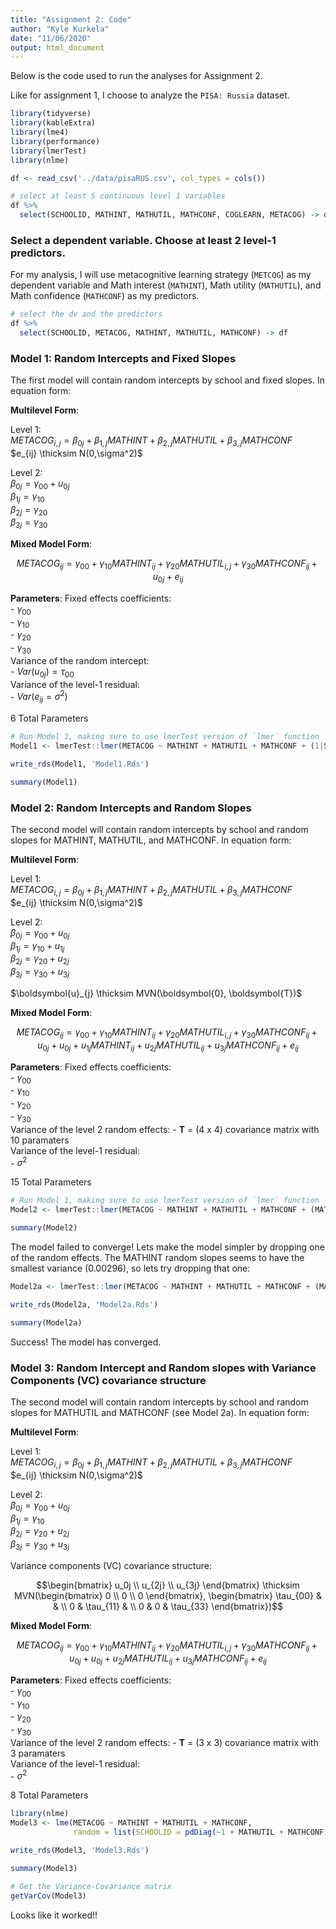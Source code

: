 ```yaml
---
title: "Assignment 2: Code"
author: "Kyle Kurkela"
date: "11/06/2020"
output: html_document
---
```


Below is the code used to run the analyses for Assignment 2.

Like for assignment 1, I choose to analyze the `PISA: Russia` dataset.

```r
library(tidyverse)
library(kableExtra)
library(lme4)
library(performance)
library(lmerTest)
library(nlme)

df <- read_csv('../data/pisaRUS.csv', col_types = cols())

# select at least 5 continuous level 1 variables
df %>%
  select(SCHOOLID, MATHINT, MATHUTIL, MATHCONF, COGLEARN, METACOG) -> df
```

### Select a dependent variable. Choose at least 2 level-1 predictors.

For my analysis, I will use metacognitive learning strategy (`METCOG`) as my dependent variable and Math interest (`MATHINT`), Math utility (`MATHUTIL`), and Math confidence (`MATHCONF`) as my predictors.

```r
# select the dv and the predictors
df %>%
  select(SCHOOLID, METACOG, MATHINT, MATHUTIL, MATHCONF) -> df
```

### Model 1: Random Intercepts and Fixed Slopes

The first model will contain random intercepts by school and fixed slopes. In equation form:

**Multilevel Form**:
  
Level 1:  
$METACOG_{i,j} = \beta_{0j} + \beta_{1,j} MATHINT + \beta_{2,j} MATHUTIL + \beta_{3,j} MATHCONF$  
$e_{ij} \thicksim N(0,\sigma^2)$  
  
Level 2:  
$\beta_{0j} = \gamma_{00} + u_{0j}$  
$\beta_{1j} = \gamma_{10}$  
$\beta_{2j} = \gamma_{20}$  
$\beta_{3j} = \gamma_{30}$  
  
**Mixed Model Form**:  
  
$$METACOG_{ij} = \gamma_{00} + \gamma_{10} MATHINT_{ij} + \gamma_{20} MATHUTIL_{i,j} + \gamma_{30} MATHCONF_{ij} + u_{0j} + e_{ij}$$

**Parameters**:
Fixed effects coefficients:  
- $\gamma_{00}$  
- $\gamma_{10}$  
- $\gamma_{20}$  
- $\gamma_{30}$  
Variance of the random intercept:  
- $Var(u_{0j}) = \tau_{00}$  
Variance of the level-1 residual:  
- $Var(e_{ij} = \sigma^2)$  

6 Total Parameters

```r
# Run Model 1, making sure to use lmerTest version of `lmer` function
Model1 <- lmerTest::lmer(METACOG ~ MATHINT + MATHUTIL + MATHCONF + (1|SCHOOLID), data = df)

write_rds(Model1, 'Model1.Rds')

summary(Model1)
```

### Model 2: Random Intercepts and Random Slopes

The second model will contain random intercepts by school and random slopes for MATHINT, MATHUTIL, and MATHCONF. In equation form:

**Multilevel Form**:
  
Level 1:  
$METACOG_{i,j} = \beta_{0j} + \beta_{1,j} MATHINT + \beta_{2,j} MATHUTIL + \beta_{3,j} MATHCONF$  
$e_{ij} \thicksim N(0,\sigma^2)$  
  
Level 2:  
$\beta_{0j} = \gamma_{00} + u_{0j}$  
$\beta_{1j} = \gamma_{10} + u_{1j}$  
$\beta_{2j} = \gamma_{20} + u_{2j}$  
$\beta_{3j} = \gamma_{30} + u_{3j}$  
  
$\boldsymbol{u}_{j} \thicksim MVN(\boldsymbol{0}, \boldsymbol{T})$
  
**Mixed Model Form**:  
  
$$METACOG_{ij} = \gamma_{00} + \gamma_{10} MATHINT_{ij} + \gamma_{20} MATHUTIL_{i,j} + \gamma_{30} MATHCONF_{ij} + u_{0j} + u_{0j} + u_{1j} MATHINT_{ij} + u_{2j} MATHUTIL_{ij} + u_{3j} MATHCONF_{ij}  + e_{ij}$$

**Parameters**:
Fixed effects coefficients:  
- $\gamma_{00}$  
- $\gamma_{10}$  
- $\gamma_{20}$  
- $\gamma_{30}$  
Variance of the level 2 random effects:
- $\boldsymbol{T}$ = (4 x 4) covariance matrix with 10 paramaters  
Variance of the level-1 residual:  
- $\sigma^2$  

15 Total Parameters

```r
# Run Model 1, making sure to use lmerTest version of `lmer` function
Model2 <- lmerTest::lmer(METACOG ~ MATHINT + MATHUTIL + MATHCONF + (MATHINT + MATHUTIL + MATHCONF| SCHOOLID), data = df)

summary(Model2)
```

The model failed to converge! Lets make the model simpler by dropping one of the random effects. The MATHINT random slopes seems to have the smallest variance (0.00296), so lets try dropping that one:

```r
Model2a <- lmerTest::lmer(METACOG ~ MATHINT + MATHUTIL + MATHCONF + (MATHUTIL + MATHCONF | SCHOOLID), data = df)

write_rds(Model2a, 'Model2a.Rds')

summary(Model2a)
```

Success! The model has converged.  

### Model 3: Random Intercept and Random slopes with Variance Components (VC) covariance structure

The second model will contain random intercepts by school and random slopes for MATHUTIL and MATHCONF (see Model 2a). In equation form:

**Multilevel Form**:
  
Level 1:  
$METACOG_{i,j} = \beta_{0j} + \beta_{1,j} MATHINT + \beta_{2,j} MATHUTIL + \beta_{3,j} MATHCONF$  
$e_{ij} \thicksim N(0,\sigma^2)$  
  
Level 2:  
$\beta_{0j} = \gamma_{00} + u_{0j}$  
$\beta_{1j} = \gamma_{10}$  
$\beta_{2j} = \gamma_{20} + u_{2j}$  
$\beta_{3j} = \gamma_{30} + u_{3j}$  
  
Variance components (VC) covariance structure:  
  
$$\begin{bmatrix} u_0j \\ u_{2j} \\ u_{3j} \end{bmatrix} \thicksim MVN(\begin{bmatrix} 0 \\ 0 \\ 0 \end{bmatrix}, \begin{bmatrix} \tau_{00} & & \\ 0 & \tau_{11} & \\ 0 & 0 & \tau_{33} \end{bmatrix})$$
  
**Mixed Model Form**:  
  
$$METACOG_{ij} = \gamma_{00} + \gamma_{10} MATHINT_{ij} + \gamma_{20} MATHUTIL_{i,j} + \gamma_{30} MATHCONF_{ij} + u_{0j} + u_{0j} + u_{2j} MATHUTIL_{ij} + u_{3j} MATHCONF_{ij}  + e_{ij}$$

**Parameters**:
Fixed effects coefficients:  
- $\gamma_{00}$  
- $\gamma_{10}$  
- $\gamma_{20}$  
- $\gamma_{30}$  
Variance of the level 2 random effects:
- $\boldsymbol{T}$ = (3 x 3) covariance matrix with 3 paramaters  
Variance of the level-1 residual:  
- $\sigma^2$  

8 Total Parameters

```r
library(nlme)
Model3 <- lme(METACOG ~ MATHINT + MATHUTIL + MATHCONF, 
              random = list(SCHOOLID = pdDiag(~1 + MATHUTIL + MATHCONF)), data = df)

write_rds(Model3, 'Model3.Rds')

summary(Model3)
```
```r
# Get the Variance-Covariance matrix
getVarCov(Model3)
```

Looks like it worked!!
